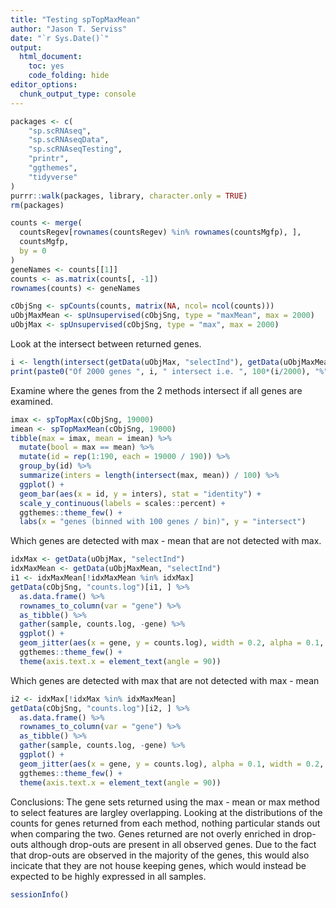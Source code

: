 ```yaml
---
title: "Testing spTopMaxMean"
author: "Jason T. Serviss"
date: "`r Sys.Date()`"
output:
  html_document:
    toc: yes
    code_folding: hide
editor_options: 
  chunk_output_type: console
---
```


```r
packages <- c(
    "sp.scRNAseq",
    "sp.scRNAseqData",
    "sp.scRNAseqTesting",
    "printr",
    "ggthemes",
    "tidyverse"
)
purrr::walk(packages, library, character.only = TRUE)
rm(packages)
```

```r
counts <- merge(
  countsRegev[rownames(countsRegev) %in% rownames(countsMgfp), ], 
  countsMgfp, 
  by = 0
)
geneNames <- counts[[1]]
counts <- as.matrix(counts[, -1])
rownames(counts) <- geneNames
```

```r
cObjSng <- spCounts(counts, matrix(NA, ncol= ncol(counts)))
uObjMaxMean <- spUnsupervised(cObjSng, type = "maxMean", max = 2000)
uObjMax <- spUnsupervised(cObjSng, type = "max", max = 2000)
```

Look at the intersect between returned genes.
```r
i <- length(intersect(getData(uObjMax, "selectInd"), getData(uObjMaxMean, "selectInd")))
print(paste0("Of 2000 genes ", i, " intersect i.e. ", 100*(i/2000), "%"))
```

Examine where the genes from the 2 methods intersect if all genes are examined.
```r
imax <- spTopMax(cObjSng, 19000)
imean <- spTopMaxMean(cObjSng, 19000)
tibble(max = imax, mean = imean) %>%
  mutate(bool = max == mean) %>%
  mutate(id = rep(1:190, each = 19000 / 190)) %>%
  group_by(id) %>%
  summarize(inters = length(intersect(max, mean)) / 100) %>%
  ggplot() +
  geom_bar(aes(x = id, y = inters), stat = "identity") +
  scale_y_continuous(labels = scales::percent) +
  ggthemes::theme_few() +
  labs(x = "genes (binned with 100 genes / bin)", y = "intersect")
```

Which genes are detected with max -  mean that are not detected with max.
```r
idxMax <- getData(uObjMax, "selectInd")
idxMaxMean <- getData(uObjMaxMean, "selectInd")
i1 <- idxMaxMean[!idxMaxMean %in% idxMax]
getData(cObjSng, "counts.log")[i1, ] %>%
  as.data.frame() %>%
  rownames_to_column(var = "gene") %>%
  as_tibble() %>%
  gather(sample, counts.log, -gene) %>%
  ggplot() +
  geom_jitter(aes(x = gene, y = counts.log), width = 0.2, alpha = 0.1, size = 0.1) +
  ggthemes::theme_few() +
  theme(axis.text.x = element_text(angle = 90))
```


Which genes are detected with max that are not detected with max -  mean
```r
i2 <- idxMax[!idxMax %in% idxMaxMean]
getData(cObjSng, "counts.log")[i2, ] %>%
  as.data.frame() %>%
  rownames_to_column(var = "gene") %>%
  as_tibble() %>%
  gather(sample, counts.log, -gene) %>%
  ggplot() +
  geom_jitter(aes(x = gene, y = counts.log), alpha = 0.1, width = 0.2, size = 0.1) +
  ggthemes::theme_few() +
  theme(axis.text.x = element_text(angle = 90)) 
```

Conclusions:
The gene sets returned using the max - mean or max method to select features 
are largley overlapping. Looking at the distributions of the counts for genes 
returned from each method, nothing particular stands out when comparing the two.
Genes returned are not overly enriched in drop-outs although drop-outs are 
present in all observed genes. Due to the fact that drop-outs are observed in 
the majority of the genes, this would also incicate that they are not house 
keeping genes, which would instead be expected to be highly expressed in all
samples.

```r
sessionInfo()
```

